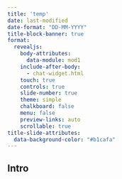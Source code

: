 ```yaml
---
title: 'temp'
date: last-modified
date-format: "DD-MM-YYYY"
title-block-banner: true
format:
  revealjs:
    body-attributes:
      data-module: mod1
    include-after-body:
      - chat-widget.html
    touch: true
    controls: true
    slide-number: true
    theme: simple
    chalkboard: false
    menu: false
    preview-links: auto
    scrollable: true
title-slide-attributes:
  data-background-color: "#b1cafa"
---
```



 



## Intro


